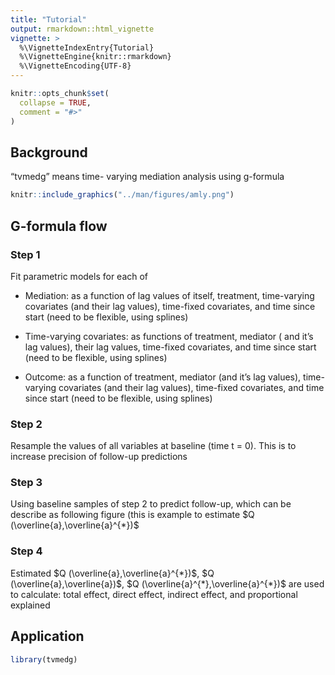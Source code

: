 ```yaml
---
title: "Tutorial"
output: rmarkdown::html_vignette
vignette: >
  %\VignetteIndexEntry{Tutorial}
  %\VignetteEngine{knitr::rmarkdown}
  %\VignetteEncoding{UTF-8}
---
```


```r
knitr::opts_chunk$set(
  collapse = TRUE,
  comment = "#>"
)
```

## Background

"tvmedg" means time- varying mediation analysis using g-formula

```r
knitr::include_graphics("../man/figures/amly.png")
```

## G-formula flow

### Step 1

Fit parametric models for each of

- Mediation: as a function of lag values of itself, treatment, time-varying covariates (and their lag values), time-fixed covariates, and time since start (need to be flexible, using splines)

- Time-varying covariates: as functions of treatment, mediator ( and it’s lag values), their lag values, time-fixed covariates, and time since start (need to be flexible, using splines)

- Outcome: as a function of treatment, mediator (and it’s lag values), time-varying covariates (and their lag values), time-fixed covariates, and time since start (need to be flexible, using splines)

### Step 2

Resample the values of all variables at baseline (time t = 0). This is to increase precision of follow-up predictions

### Step 3

Using baseline samples of step 2 to predict follow-up, which can be describe as following figure (this is example to estimate $Q (\overline{a},\overline{a}^{*})$

### Step 4

Estimated $Q (\overline{a},\overline{a}^{*})$, $Q (\overline{a},\overline{a})$, $Q (\overline{a}^{*},\overline{a}^{*})$ are used to calculate: total effect, direct effect, indirect effect, and proportional explained

## Application

```r
library(tvmedg)
```


